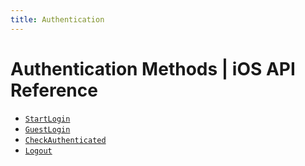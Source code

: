 ```yaml
---
title: Authentication
---
```


# Authentication Methods | iOS API Reference
- [`StartLogin`](/api-reference/ios/authentication/StartLogin)
- [`GuestLogin`](/api-reference/ios/authentication/GuestLogin)
- [`CheckAuthenticated`](/api-reference/ios/authentication/CheckAuthenticated)
- [`Logout`](/api-reference/ios/authentication/Logout)
